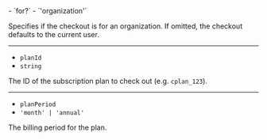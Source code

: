 <Properties>
  - `for?`
  - `'organization'`

  Specifies if the checkout is for an organization. If omitted, the checkout defaults to the current user.

  ---

  - `planId`
  - `string`

  The ID of the subscription plan to check out (e.g. `cplan_123`).

  ---

  - `planPeriod`
  - `'month' | 'annual'`

  The billing period for the plan.
</Properties>
